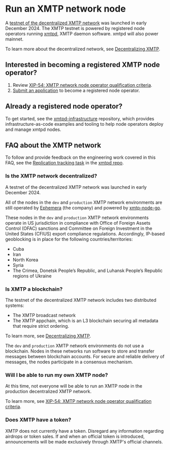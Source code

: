 
<AutoBreadcrumb />

# Run an XMTP network node

A [testnet of the decentralized XMTP network](/network/network-nodes) was launched in early December 2024. The XMTP testnet is powered by registered node operators running [xmtpd](https://github.com/xmtp/xmtpd), XMTP daemon software. xmtpd will also power mainnet.

To learn more about the decentralized network, see [Decentralizing XMTP](https://xmtp.org/docs/concepts/decentralizing-xmtp).

## Interested in becoming a registered XMTP node operator?

1. Review [XIP-54: XMTP network node operator qualification criteria](https://community.xmtp.org/t/xip-54-xmtp-network-node-operator-qualification-criteria/868).
2. [Submit an application](https://docs.google.com/forms/d/e/1FAIpQLScBpJ0i962xBPpZZeI6q7-UMo5Bc2JkhvHR_v2rliLDoBkzXQ/viewform?usp=sharing) to become a registered node operator.

## Already a registered node operator?

To get started, see the [xmtpd-infrastructure](https://github.com/xmtp/xmtpd-infrastructure) repository, which provides infrastructure-as-code examples and tooling to help node operators deploy and manage xmtpd nodes.

## FAQ about the XMTP network

To follow and provide feedback on the engineering work covered in this FAQ, see the [Replication tracking task](https://github.com/xmtp/xmtpd/issues/118) in the [xmtpd repo](https://github.com/xmtp/xmtpd).

### Is the XMTP network decentralized?

A testnet of the decentralized XMTP network was launched in early December 2024.

All of the nodes in the `dev` and `production` XMTP network environments are still operated by [Ephemera](https://ephemerahq.com/) (the company) and powered by [xmtp-node-go](https://github.com/xmtp/xmtp-node-go).

These nodes in the `dev` and `production` XMTP network environments operate in US jurisdiction in compliance with Office of Foreign Assets Control (OFAC) sanctions and Committee on Foreign Investment in the United States (CFIUS) export compliance regulations. Accordingly, IP-based geoblocking is in place for the following countries/territories:

- Cuba
- Iran
- North Korea 
- Syria
- The Crimea, Donetsk People’s Republic, and Luhansk People’s Republic regions of Ukraine

### Is XMTP a blockchain?

The testnet of the decentralized XMTP network includes two distributed systems:

- The XMTP broadcast network
- The XMTP appchain, which is an L3 blockchain securing all metadata that require strict ordering.

To learn more, see [Decentralizing XMTP](https://xmtp.org/docs/concepts/decentralizing-xmtp).

The `dev` and `production` XMTP network environments do not use a blockchain. Nodes in these networks run software to store and transfer messages between blockchain accounts. For secure and reliable delivery of messages, the nodes participate in a consensus mechanism.

### Will I be able to run my own XMTP node?

At this time, not everyone will be able to run an XMTP node in the production decentralized XMTP network. 

To learn more, see [XIP-54: XMTP network node operator qualification criteria](https://community.xmtp.org/t/xip-54-xmtp-network-node-operator-qualification-criteria/868).

### Does XMTP have a token?

XMTP does not currently have a token. Disregard any information regarding airdrops or token sales. If and when an official token is introduced, announcements will be made exclusively through XMTP's official channels.
